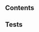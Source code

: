 
[//]: # (import Specs from '@ovhcloud/ods-core/src/components/popover/docs/spec.md';)

[//]: # (<Description>{Specs}</Description>)

## Contents
<SpecsPopoverContents />

## Tests
<SpecsPopoverTests />
